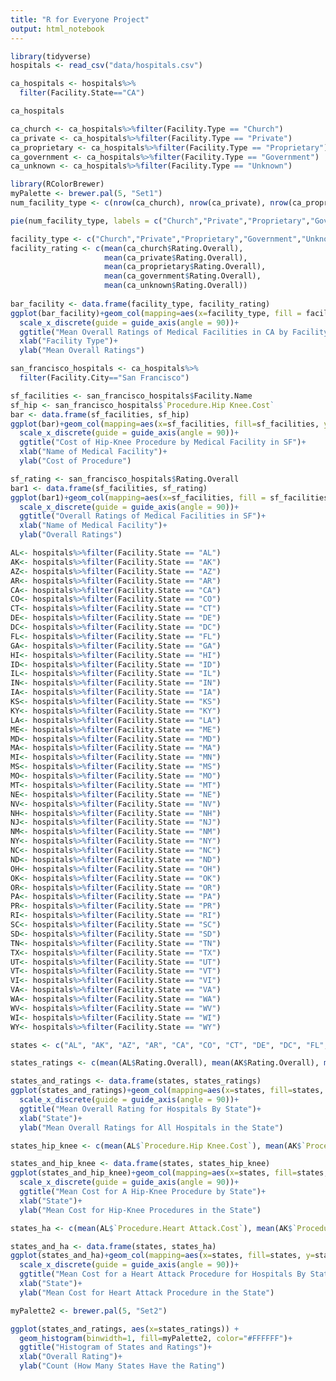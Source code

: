 ```yaml
---
title: "R for Everyone Project"
output: html_notebook
---
```

```r
library(tidyverse)
hospitals <- read_csv("data/hospitals.csv")
```

```r
ca_hospitals <- hospitals%>%
  filter(Facility.State=="CA")
```

```r
ca_hospitals
```
```r
ca_church <- ca_hospitals%>%filter(Facility.Type == "Church")
ca_private <- ca_hospitals%>%filter(Facility.Type == "Private")
ca_proprietary <- ca_hospitals%>%filter(Facility.Type == "Proprietary")
ca_government <- ca_hospitals%>%filter(Facility.Type == "Government")
ca_unknown <- ca_hospitals%>%filter(Facility.Type == "Unknown")
```

```r
library(RColorBrewer)
myPalette <- brewer.pal(5, "Set1") 
num_facility_type <- c(nrow(ca_church), nrow(ca_private), nrow(ca_proprietary), nrow(ca_government), nrow(ca_unknown))

pie(num_facility_type, labels = c("Church","Private","Proprietary","Government","Unknown"), border="white", col=myPalette)
```

```r
facility_type <- c("Church","Private","Proprietary","Government","Unknown")
facility_rating <- c(mean(ca_church$Rating.Overall), 
                     mean(ca_private$Rating.Overall), 
                     mean(ca_proprietary$Rating.Overall), 
                     mean(ca_government$Rating.Overall),
                     mean(ca_unknown$Rating.Overall))
                     
bar_facility <- data.frame(facility_type, facility_rating)
ggplot(bar_facility)+geom_col(mapping=aes(x=facility_type, fill = facility_type, y=facility_rating))+
  scale_x_discrete(guide = guide_axis(angle = 90))+
  ggtitle("Mean Overall Ratings of Medical Facilities in CA by Facility Type")+
  xlab("Facility Type")+
  ylab("Mean Overall Ratings")
```


```r
san_francisco_hospitals <- ca_hospitals%>%
  filter(Facility.City=="San Francisco")
```

```r
sf_facilities <- san_francisco_hospitals$Facility.Name
sf_hip <- san_francisco_hospitals$`Procedure.Hip Knee.Cost`
bar <- data.frame(sf_facilities, sf_hip)
ggplot(bar)+geom_col(mapping=aes(x=sf_facilities, fill=sf_facilities, y=sf_hip))+
  scale_x_discrete(guide = guide_axis(angle = 90))+
  ggtitle("Cost of Hip-Knee Procedure by Medical Facility in SF")+
  xlab("Name of Medical Facility")+
  ylab("Cost of Procedure")
```

```r
sf_rating <- san_francisco_hospitals$Rating.Overall
bar1 <- data.frame(sf_facilities, sf_rating)
ggplot(bar1)+geom_col(mapping=aes(x=sf_facilities, fill = sf_facilities, y=sf_rating))+
  scale_x_discrete(guide = guide_axis(angle = 90))+
  ggtitle("Overall Ratings of Medical Facilities in SF")+
  xlab("Name of Medical Facility")+
  ylab("Overall Ratings")
```

```r
AL<- hospitals%>%filter(Facility.State == "AL")
AK<- hospitals%>%filter(Facility.State == "AK")
AZ<- hospitals%>%filter(Facility.State == "AZ")
AR<- hospitals%>%filter(Facility.State == "AR")
CA<- hospitals%>%filter(Facility.State == "CA")
CO<- hospitals%>%filter(Facility.State == "CO")
CT<- hospitals%>%filter(Facility.State == "CT")
DE<- hospitals%>%filter(Facility.State == "DE")
DC<- hospitals%>%filter(Facility.State == "DC")
FL<- hospitals%>%filter(Facility.State == "FL")
GA<- hospitals%>%filter(Facility.State == "GA")
HI<- hospitals%>%filter(Facility.State == "HI")
ID<- hospitals%>%filter(Facility.State == "ID")
IL<- hospitals%>%filter(Facility.State == "IL")
IN<- hospitals%>%filter(Facility.State == "IN")
IA<- hospitals%>%filter(Facility.State == "IA")
KS<- hospitals%>%filter(Facility.State == "KS")
KY<- hospitals%>%filter(Facility.State == "KY")
LA<- hospitals%>%filter(Facility.State == "LA")
ME<- hospitals%>%filter(Facility.State == "ME")
MD<- hospitals%>%filter(Facility.State == "MD")
MA<- hospitals%>%filter(Facility.State == "MA")
MI<- hospitals%>%filter(Facility.State == "MN")
MS<- hospitals%>%filter(Facility.State == "MS")
MO<- hospitals%>%filter(Facility.State == "MO")
MT<- hospitals%>%filter(Facility.State == "MT")
NE<- hospitals%>%filter(Facility.State == "NE")
NV<- hospitals%>%filter(Facility.State == "NV")
NH<- hospitals%>%filter(Facility.State == "NH")
NJ<- hospitals%>%filter(Facility.State == "NJ")
NM<- hospitals%>%filter(Facility.State == "NM")
NY<- hospitals%>%filter(Facility.State == "NY")
NC<- hospitals%>%filter(Facility.State == "NC")
ND<- hospitals%>%filter(Facility.State == "ND")
OH<- hospitals%>%filter(Facility.State == "OH")
OK<- hospitals%>%filter(Facility.State == "OK")
OR<- hospitals%>%filter(Facility.State == "OR")
PA<- hospitals%>%filter(Facility.State == "PA")
PR<- hospitals%>%filter(Facility.State == "PR")
RI<- hospitals%>%filter(Facility.State == "RI")
SC<- hospitals%>%filter(Facility.State == "SC")
SD<- hospitals%>%filter(Facility.State == "SD")
TN<- hospitals%>%filter(Facility.State == "TN")
TX<- hospitals%>%filter(Facility.State == "TX")
UT<- hospitals%>%filter(Facility.State == "UT")
VT<- hospitals%>%filter(Facility.State == "VT")
VI<- hospitals%>%filter(Facility.State == "VI")
VA<- hospitals%>%filter(Facility.State == "VA")
WA<- hospitals%>%filter(Facility.State == "WA")
WV<- hospitals%>%filter(Facility.State == "WV")
WI<- hospitals%>%filter(Facility.State == "WI")
WY<- hospitals%>%filter(Facility.State == "WY")
```


```r
states <- c("AL", "AK", "AZ", "AR", "CA", "CO", "CT", "DE", "DC", "FL", "GA", "HI", "ID", "IL", "IN", "IA", "KS", "KY", "LA", "ME", "MD", "MA", "MI", "MS", "MO", "MT", "NE", "NV", "NH", "NJ", "NM", "NY", "NC", "ND", "OH", "OK", "OR", "PA", "PR", "RI", "SC", "SD", "TN", "TX", "UT", "VT", "VI", "VA", "WA", "WV", "WI", "WY")
```

```r
states_ratings <- c(mean(AL$Rating.Overall), mean(AK$Rating.Overall), mean(AZ$Rating.Overall), mean(AR$Rating.Overall), mean(CA$Rating.Overall), mean(CO$Rating.Overall), mean(CT$Rating.Overall), mean(DE$Rating.Overall), mean(DC$Rating.Overall), mean(FL$Rating.Overall), mean(GA$Rating.Overall), mean(HI$Rating.Overall), mean(ID$Rating.Overall), mean(IL$Rating.Overall), mean(IN$Rating.Overall), mean(IA$Rating.Overall), mean(KS$Rating.Overall), mean(KY$Rating.Overall), mean(LA$Rating.Overall), mean(ME$Rating.Overall), mean(MD$Rating.Overall), mean(MA$Rating.Overall), mean(MI$Rating.Overall), mean(MS$Rating.Overall), mean(MO$Rating.Overall), mean(MT$Rating.Overall), mean(NE$Rating.Overall), mean(NV$Rating.Overall), mean(NH$Rating.Overall), mean(NJ$Rating.Overall), mean(NM$Rating.Overall), mean(NY$Rating.Overall), mean(NC$Rating.Overall), mean(ND$Rating.Overall), mean(OH$Rating.Overall), mean(OK$Rating.Overall), mean(OR$Rating.Overall), mean(PA$Rating.Overall), mean(PR$Rating.Overall), mean(RI$Rating.Overall), mean(SC$Rating.Overall), mean(SD$Rating.Overall), mean(TN$Rating.Overall), mean(TX$Rating.Overall), mean(UT$Rating.Overall), mean(VT$Rating.Overall), mean(VI$Rating.Overall), mean(VA$Rating.Overall), mean(WA$Rating.Overall), mean(WV$Rating.Overall), mean(WI$Rating.Overall), mean(WY$Rating.Overall))
```

```r
states_and_ratings <- data.frame(states, states_ratings)
ggplot(states_and_ratings)+geom_col(mapping=aes(x=states, fill=states, y=states_ratings))+
  scale_x_discrete(guide = guide_axis(angle = 90))+
  ggtitle("Mean Overall Rating for Hospitals By State")+
  xlab("State")+
  ylab("Mean Overall Ratings for All Hospitals in the State")
```

```r
states_hip_knee <- c(mean(AL$`Procedure.Hip Knee.Cost`), mean(AK$`Procedure.Hip Knee.Cost`), mean(AZ$`Procedure.Hip Knee.Cost`), mean(AR$`Procedure.Hip Knee.Cost`), mean(CA$`Procedure.Hip Knee.Cost`), mean(CO$`Procedure.Hip Knee.Cost`), mean(CT$`Procedure.Hip Knee.Cost`), mean(DE$`Procedure.Hip Knee.Cost`), mean(DC$`Procedure.Hip Knee.Cost`), mean(FL$`Procedure.Hip Knee.Cost`), mean(GA$`Procedure.Hip Knee.Cost`), mean(HI$`Procedure.Hip Knee.Cost`), mean(ID$`Procedure.Hip Knee.Cost`), mean(IL$`Procedure.Hip Knee.Cost`), mean(IN$`Procedure.Hip Knee.Cost`), mean(IA$`Procedure.Hip Knee.Cost`), mean(KS$`Procedure.Hip Knee.Cost`), mean(KY$`Procedure.Hip Knee.Cost`), mean(LA$`Procedure.Hip Knee.Cost`), mean(ME$`Procedure.Hip Knee.Cost`), mean(MD$`Procedure.Hip Knee.Cost`), mean(MA$`Procedure.Hip Knee.Cost`), mean(MI$`Procedure.Hip Knee.Cost`), mean(MS$`Procedure.Hip Knee.Cost`), mean(MO$`Procedure.Hip Knee.Cost`), mean(MT$`Procedure.Hip Knee.Cost`), mean(NE$`Procedure.Hip Knee.Cost`), mean(NV$`Procedure.Hip Knee.Cost`), mean(NH$`Procedure.Hip Knee.Cost`), mean(NJ$`Procedure.Hip Knee.Cost`), mean(NM$`Procedure.Hip Knee.Cost`), mean(NY$`Procedure.Hip Knee.Cost`), mean(NC$`Procedure.Hip Knee.Cost`), mean(ND$`Procedure.Hip Knee.Cost`), mean(OH$`Procedure.Hip Knee.Cost`), mean(OK$`Procedure.Hip Knee.Cost`), mean(OR$`Procedure.Hip Knee.Cost`), mean(PA$`Procedure.Hip Knee.Cost`), mean(PR$`Procedure.Hip Knee.Cost`), mean(RI$`Procedure.Hip Knee.Cost`), mean(SC$`Procedure.Hip Knee.Cost`), mean(SD$`Procedure.Hip Knee.Cost`), mean(TN$`Procedure.Hip Knee.Cost`), mean(TX$`Procedure.Hip Knee.Cost`), mean(UT$`Procedure.Hip Knee.Cost`), mean(VT$`Procedure.Hip Knee.Cost`), mean(VI$`Procedure.Hip Knee.Cost`), mean(VA$`Procedure.Hip Knee.Cost`), mean(WA$`Procedure.Hip Knee.Cost`), mean(WV$`Procedure.Hip Knee.Cost`), mean(WI$`Procedure.Hip Knee.Cost`), mean(WY$`Procedure.Hip Knee.Cost`))
```

```r
states_and_hip_knee <- data.frame(states, states_hip_knee)
ggplot(states_and_hip_knee)+geom_col(mapping=aes(x=states, fill=states, y=states_hip_knee))+
  scale_x_discrete(guide = guide_axis(angle = 90))+
  ggtitle("Mean Cost for A Hip-Knee Procedure by State")+
  xlab("State")+
  ylab("Mean Cost for Hip-Knee Procedures in the State")
```

```r
states_ha <- c(mean(AL$`Procedure.Heart Attack.Cost`), mean(AK$`Procedure.Heart Attack.Cost`), mean(AZ$`Procedure.Heart Attack.Cost`), mean(AR$`Procedure.Heart Attack.Cost`), mean(CA$`Procedure.Heart Attack.Cost`), mean(CO$`Procedure.Heart Attack.Cost`), mean(CT$`Procedure.Heart Attack.Cost`), mean(DE$`Procedure.Heart Attack.Cost`), mean(DC$`Procedure.Heart Attack.Cost`), mean(FL$`Procedure.Heart Attack.Cost`), mean(GA$`Procedure.Heart Attack.Cost`), mean(HI$`Procedure.Heart Attack.Cost`), mean(ID$`Procedure.Heart Attack.Cost`), mean(IL$`Procedure.Heart Attack.Cost`), mean(IN$`Procedure.Heart Attack.Cost`), mean(IA$`Procedure.Heart Attack.Cost`), mean(KS$`Procedure.Heart Attack.Cost`), mean(KY$`Procedure.Heart Attack.Cost`), mean(LA$`Procedure.Heart Attack.Cost`), mean(ME$`Procedure.Heart Attack.Cost`), mean(MD$`Procedure.Heart Attack.Cost`), mean(MA$`Procedure.Heart Attack.Cost`), mean(MI$`Procedure.Heart Attack.Cost`), mean(MS$`Procedure.Heart Attack.Cost`), mean(MO$`Procedure.Heart Attack.Cost`), mean(MT$`Procedure.Heart Attack.Cost`), mean(NE$`Procedure.Heart Attack.Cost`), mean(NV$`Procedure.Heart Attack.Cost`), mean(NH$`Procedure.Heart Attack.Cost`), mean(NJ$`Procedure.Heart Attack.Cost`), mean(NM$`Procedure.Heart Attack.Cost`), mean(NY$`Procedure.Heart Attack.Cost`), mean(NC$`Procedure.Heart Attack.Cost`), mean(ND$`Procedure.Heart Attack.Cost`), mean(OH$`Procedure.Heart Attack.Cost`), mean(OK$`Procedure.Heart Attack.Cost`), mean(OR$`Procedure.Heart Attack.Cost`), mean(PA$`Procedure.Heart Attack.Cost`), mean(PR$`Procedure.Heart Attack.Cost`), mean(RI$`Procedure.Heart Attack.Cost`), mean(SC$`Procedure.Heart Attack.Cost`), mean(SD$`Procedure.Heart Attack.Cost`), mean(TN$`Procedure.Heart Attack.Cost`), mean(TX$`Procedure.Heart Attack.Cost`), mean(UT$`Procedure.Heart Attack.Cost`), mean(VT$`Procedure.Heart Attack.Cost`), mean(VI$`Procedure.Heart Attack.Cost`), mean(VA$`Procedure.Heart Attack.Cost`), mean(WA$`Procedure.Heart Attack.Cost`), mean(WV$`Procedure.Heart Attack.Cost`), mean(WI$`Procedure.Heart Attack.Cost`), mean(WY$`Procedure.Heart Attack.Cost`))
```

```r
states_and_ha <- data.frame(states, states_ha)
ggplot(states_and_ha)+geom_col(mapping=aes(x=states, fill=states, y=states_ha))+
  scale_x_discrete(guide = guide_axis(angle = 90))+
  ggtitle("Mean Cost for a Heart Attack Procedure for Hospitals By State")+
  xlab("State")+
  ylab("Mean Cost for Heart Attack Procedure in the State")
```

```r
myPalette2 <- brewer.pal(5, "Set2") 

ggplot(states_and_ratings, aes(x=states_ratings)) + 
  geom_histogram(binwidth=1, fill=myPalette2, color="#FFFFFF")+
  ggtitle("Histogram of States and Ratings")+
  xlab("Overall Rating")+
  ylab("Count (How Many States Have the Rating")
```


